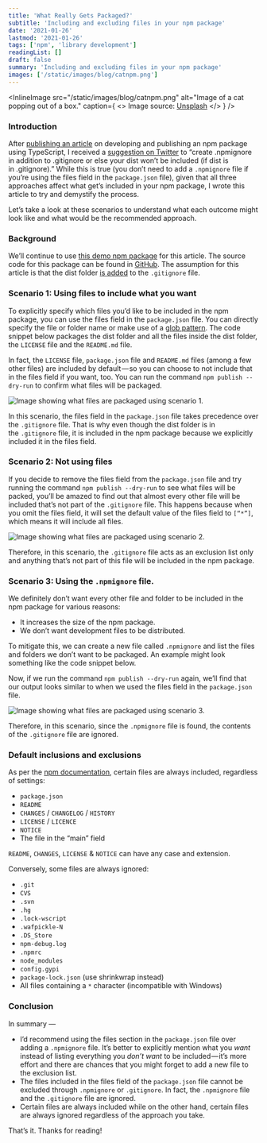```yaml
---
title: 'What Really Gets Packaged?'
subtitle: 'Including and excluding files in your npm package'
date: '2021-01-26'
lastmod: '2021-01-26'
tags: ['npm', 'library development']
readingList: []
draft: false
summary: 'Including and excluding files in your npm package'
images: ['/static/images/blog/catnpm.png']
---
```


<InlineImage
  src="/static/images/blog/catnpm.png"
  alt="Image of a cat popping out of a box."
  caption={
    <>
      Image source: <a href="https://unsplash.com/photos/GOiAKzoD12I">Unsplash</a>
    </>
  }
/>

### Introduction

After [publishing an article](https://codeburst.io/developing-and-publishing-a-typescript-npm-package-d9fc643d4229) on developing and publishing an npm package using TypeScript, I received a [suggestion on Twitter](https://twitter.com/rezonant/status/1352033120959168512) to “create .npmignore in addition to .gitignore or else your dist won’t be included (if dist is in .gitignore).” While this is true (you don’t need to add a `.npmignore` file if you’re using the files field in the `package.json` file), given that all three approaches affect what get’s included in your npm package, I wrote this article to try and demystify the process.

Let’s take a look at these scenarios to understand what each outcome might look like and what would be the recommended approach.

### Background

We’ll continue to use [this demo npm package](http://npmjs.com/package/add-demo-npm) for this article. The source code for this package can be found in [GitHub](https://github.com/ClydeDz/add-demo-npm). The assumption for this article is that the dist folder [is added](https://github.com/ClydeDz/add-demo-npm/blob/main/.gitignore#L83) to the `.gitignore` file.

### Scenario 1: Using files to include what you want

To explicitly specify which files you’d like to be included in the npm package, you can use the files field in the `package.json` file. You can directly specify the file or folder name or make use of a [glob pattern](https://en.wikipedia.org/wiki/Glob_%28programming%29). The code snippet below packages the dist folder and all the files inside the dist folder, the `LICENSE` file and the `README.md` file.

In fact, the `LICENSE` file, `package.json` file and `README.md` files (among a few other files) are included by default — so you can choose to not include that in the files field if you want, too. You can run the command `npm publish --dry-run` to confirm what files will be packaged.

![Image showing what files are packaged using scenario 1.](https://cdn-images-1.medium.com/max/800/1*YaFPrEbiPyJNdVpWy5aJ9Q.png)

In this scenario, the files field in the `package.json` file takes precedence over the `.gitignore` file. That is why even though the dist folder is in the `.gitignore` file, it is included in the npm package because we explicitly included it in the files field.

### Scenario 2: Not using files

If you decide to remove the files field from the `package.json` file and try running the command `npm publish --dry-run` to see what files will be packed, you’ll be amazed to find out that almost every other file will be included that’s not part of the `.gitignore` file. This happens because when you omit the files field, it will set the default value of the files field to `[“*”]`, which means it will include all files.

![Image showing what files are packaged using scenario 2.](https://cdn-images-1.medium.com/max/800/1*cSZ8W5jiReoIQmH8bgiG3Q.png)

Therefore, in this scenario, the `.gitignore` file acts as an exclusion list only and anything that’s not part of this file will be included in the npm package.

### Scenario 3: Using the `.npmignore` file.

We definitely don’t want every other file and folder to be included in the npm package for various reasons:

- It increases the size of the npm package.
- We don’t want development files to be distributed.

To mitigate this, we can create a new file called `.npmignore` and list the files and folders we don’t want to be packaged. An example might look something like the code snippet below.

Now, if we run the command `npm publish --dry-run` again, we’ll find that our output looks similar to when we used the files field in the `package.json` file.

![Image showing what files are packaged using scenario 3.](https://cdn-images-1.medium.com/max/800/1*qV2q1P1BQJxJBAvM_LPtuQ.png)

Therefore, in this scenario, since the `.npmignore` file is found, the contents of the `.gitignore` file are ignored.

### Default inclusions and exclusions

As per the [npm documentation](https://docs.npmjs.com/cli/v6/configuring-npm/package-json#files), certain files are always included, regardless of settings:

- `package.json`
- `README`
- `CHANGES` / `CHANGELOG` / `HISTORY`
- `LICENSE` / `LICENCE`
- `NOTICE`
- The file in the “main” field

`README`, `CHANGES`, `LICENSE` & `NOTICE` can have any case and extension.

Conversely, some files are always ignored:

- `.git`
- `CVS`
- `.svn`
- `.hg`
- `.lock-wscript`
- `.wafpickle-N`
- `.DS_Store`
- `npm-debug.log`
- `.npmrc`
- `node_modules`
- `config.gypi`
- `package-lock.json` (use shrinkwrap instead)
- All files containing a `*` character (incompatible with Windows)

### Conclusion

In summary —

- I’d recommend using the files section in the `package.json` file over adding a `.npmignore` file. It’s better to explicitly mention what you _want_ instead of listing everything you _don’t want_ to be included — it’s more effort and there are chances that you might forget to add a new file to the exclusion list.
- The files included in the files field of the `package.json` file cannot be excluded through `.npmignore` or `.gitignore`. In fact, the `.npmignore` file and the `.gitignore` file are ignored.
- Certain files are always included while on the other hand, certain files are always ignored regardless of the approach you take.

That’s it. Thanks for reading!
